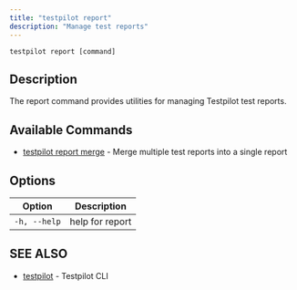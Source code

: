 ```yaml
---
title: "testpilot report"
description: "Manage test reports"
---
```


```
testpilot report [command]
```

## Description[​](#description "Direct link to Description")

The report command provides utilities for managing Testpilot test reports.

## Available Commands[​](#available-commands "Direct link to Available Commands")

- [testpilot report merge](/testpilot/reference/cli/testpilot_report_merge) - Merge multiple test
  reports into a single report

## Options[​](#options "Direct link to Options")

| Option       | Description     |
| ------------ | --------------- |
| `-h, --help` | help for report |

## SEE ALSO[​](#see-also "Direct link to SEE ALSO")

- [testpilot](/testpilot/reference/cli/testpilot) - Testpilot CLI
